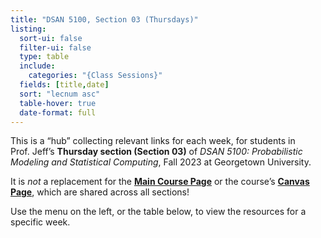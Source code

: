 ```yaml
---
title: "DSAN 5100, Section 03 (Thursdays)"
listing:
  sort-ui: false
  filter-ui: false
  type: table
  include:
    categories: "{Class Sessions}"
  fields: [title,date]
  sort: "lecnum asc"
  table-hover: true
  date-format: full
---
```


This is a "hub" collecting relevant links for each week, for students in Prof. Jeff's **Thursday section (Section 03)** of *DSAN 5100: Probabilistic Modeling and Statistical Computing*, Fall 2023 at Georgetown University.

It is *not* a replacement for the **<a href="https://jfh.georgetown.domains/dsan5100/" target="_blank">Main Course Page</a>** or the course's **<a href="https://georgetown.instructure.com/courses/173333" target="_blank">Canvas Page</a>**, which are shared across all sections!

Use the menu on the left, or the table below, to view the resources for a specific week.